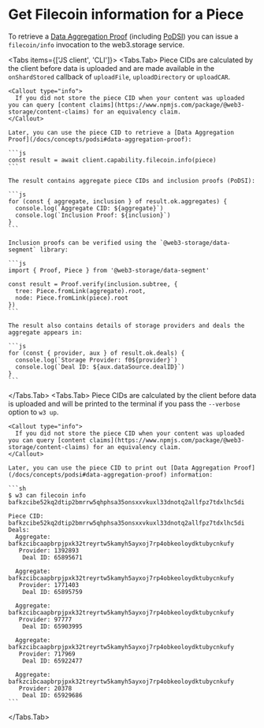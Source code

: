 
# Get Filecoin information for a Piece

To retrieve a [Data Aggregation Proof](/docs/concepts/podsi#data-aggregation-proof) (including [PoDSI](/docs/concepts/podsi)) you can issue a `filecoin/info` invocation to the web3.storage service.

<Tabs items={['JS client', 'CLI']}>
  <Tabs.Tab>
    Piece CIDs are calculated by the client before data is uploaded and are made available in the `onShardStored` callback of `uploadFile`, `uploadDirectory` or `uploadCAR`.

    <Callout type="info">
      If you did not store the piece CID when your content was uploaded you can query [content claims](https://www.npmjs.com/package/@web3-storage/content-claims) for an equivalency claim.
    </Callout>

    Later, you can use the piece CID to retrieve a [Data Aggregation Proof](/docs/concepts/podsi#data-aggregation-proof):

    ```js
    const result = await client.capability.filecoin.info(piece)
    ```

    The result contains aggregate piece CIDs and inclusion proofs (PoDSI):

    ```js
    for (const { aggregate, inclusion } of result.ok.aggregates) {
      console.log(`Aggregate CID: ${aggregate}`)
      console.log(`Inclusion Proof: ${inclusion}`)
    }
    ```

    Inclusion proofs can be verified using the `@web3-storage/data-segment` library:

    ```js
    import { Proof, Piece } from '@web3-storage/data-segment'

    const result = Proof.verify(inclusion.subtree, {
      tree: Piece.fromLink(aggregate).root,
      node: Piece.fromLink(piece).root
    })
    ```

    The result also contains details of storage providers and deals the aggregate appears in:

    ```js
    for (const { provider, aux } of result.ok.deals) {
      console.log(`Storage Provider: f0${provider}`)
      console.log(`Deal ID: ${aux.dataSource.dealID}`)
    }
    ```
  </Tabs.Tab>
  <Tabs.Tab>
    Piece CIDs are calculated by the client before data is uploaded and will be printed to the terminal if you pass the `--verbose` option to `w3 up`.

    <Callout type="info">
      If you did not store the piece CID when your content was uploaded you can query [content claims](https://www.npmjs.com/package/@web3-storage/content-claims) for an equivalency claim.
    </Callout>

    Later, you can use the piece CID to print out [Data Aggregation Proof](/docs/concepts/podsi#data-aggregation-proof) information:

    ```sh
    $ w3 can filecoin info bafkzcibe52kq2dtip2bmrrw5qhphsa35onsxxvkuxl33dnotq2allfpz7tdxlhc5di

    Piece CID: bafkzcibe52kq2dtip2bmrrw5qhphsa35onsxxvkuxl33dnotq2allfpz7tdxlhc5di
    Deals: 
      Aggregate: bafkzcibcaapbrpjpxk32treyrtw5kamyh5ayxoj7rp4obkeoloydktubycnkufy
       Provider: 1392893
        Deal ID: 65895671
    
      Aggregate: bafkzcibcaapbrpjpxk32treyrtw5kamyh5ayxoj7rp4obkeoloydktubycnkufy
       Provider: 1771403
        Deal ID: 65895759
    
      Aggregate: bafkzcibcaapbrpjpxk32treyrtw5kamyh5ayxoj7rp4obkeoloydktubycnkufy
       Provider: 97777
        Deal ID: 65903995
    
      Aggregate: bafkzcibcaapbrpjpxk32treyrtw5kamyh5ayxoj7rp4obkeoloydktubycnkufy
       Provider: 717969
        Deal ID: 65922477
    
      Aggregate: bafkzcibcaapbrpjpxk32treyrtw5kamyh5ayxoj7rp4obkeoloydktubycnkufy
       Provider: 20378
        Deal ID: 65929686
    ```

    
  </Tabs.Tab>
</Tabs>
